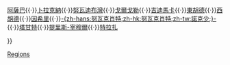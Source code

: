 {{Navbox
|name = 茅利塔尼亞行政區劃
|title = {{flag|Mauritania}}[[茅利塔尼亞行政區劃|行政區劃]]
|image = {{flagicon|Mauritania|size=50px}}
|list1 = <div>
[[阿德拉爾省_(毛里塔尼亞)|阿德拉爾]]{{·}}[[阿薩巴省|阿薩巴]]{{·}}[[卜拉克納省|卜拉克納]]{{·}}[[努瓦迪布灣省|努瓦迪布灣]]{{·}}[[戈爾戈勒省|戈爾戈勒]]{{·}}[[吉迪馬卡省|吉迪馬卡]]{{·}}[[東胡德省|東胡德]]{{·}}[[西胡德省|西胡德]]{{·}}[[因希里省|因希里]]{{·}}[[努瓦克肖特|-{zh-hans:努瓦克肖特;zh-hk:努瓦克肖特;zh-tw:諾克少;}-]]{{·}}[[塔甘特省|塔甘特]]{{·}}[[提里斯-宰穆爾省|提里斯-宰穆爾]]{{·}}[[特拉扎省|特拉扎]]
</div>
}}<noinclude>

[[Category:Mauritania subdivision templates|Regions]]

</noinclude>